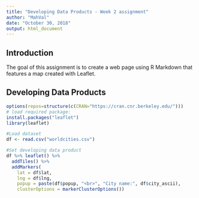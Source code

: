 ---
title: "Developing Data Products - Week 2 assignment"
author: "MahVal"
date: "October 30, 2018"
output: html_document
---

## Introduction

The goal of this assignment is to create a web page using R Markdown that features a map created with Leaflet. 

## Developing Data Products

```{r}
options(repos=structure(c(CRAN="https://cran.cnr.berkeley.edu/")))
# load required package:
install.packages("leaflet")
library(leaflet)
```

```{r}
#Load dataset
df <- read.csv("worldcities.csv")

#Set developing data product
df %>% leaflet() %>%
  addTiles() %>%
  addMarkers(
    lat = df$lat, 
    lng = df$lng, 
    popup = paste(df$popup, "<br>", "City name:", df$city_ascii),
    clusterOptions = markerClusterOptions())
```


